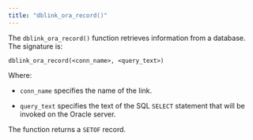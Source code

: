```yaml
---
title: "dblink_ora_record()"
---
```


<div id="dblink_ora_record" class="registered_link"></div>

The `dblink_ora_record()` function retrieves information from a database. The signature is:

```text
dblink_ora_record(<conn_name>, <query_text>)
```

Where:

-   `conn_name` specifies the name of the link.

-   `query_text` specifies the text of the SQL `SELECT` statement that will be invoked on the Oracle server.

The function returns a `SETOF` record.
